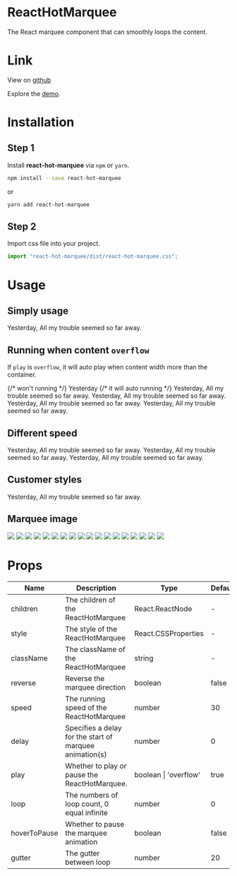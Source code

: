 

<Meta title="doc" component={ReactHotMarquee} viewport="docs" />

# ReactHotMarquee

<ReactHotMarquee>
  The React marquee component that can smoothly loops the content.
</ReactHotMarquee>

# Link

View on [github](https://github.com/pomelo-chuan/react-hot-marquee)

Explore the [demo](https://pomelo-chuan.github.io/react-hot-marquee/?path=/story/reacthotmarquee--simple).

# Installation

## Step 1

Install **react-hot-marquee** via `npm` or `yarn`.

```bash
npm install --save react-hot-marquee
```

or

```bash
yarn add react-hot-marquee
```

## Step 2

Import css file into your project.

```javascript
import "react-hot-marquee/dist/react-hot-marquee.css";
```

# Usage

## Simply usage

<Canvas>
  <ReactHotMarquee>
    Yesterday, All my trouble seemed so far away.
  </ReactHotMarquee>
</Canvas>

## Running when content `overflow`

If `play` is `overflow`, it will auto play when content width more than the container.

<Canvas>
  {/* won't running */}
  <ReactHotMarquee play="overflow">Yesterday</ReactHotMarquee>
  {/* it will auto running */}
  <ReactHotMarquee play="overflow">
    Yesterday, All my trouble seemed so far away. Yesterday, All my trouble
    seemed so far away. Yesterday, All my trouble seemed so far away. Yesterday,
    All my trouble seemed so far away.
  </ReactHotMarquee>
</Canvas>

## Different speed

<Canvas>
  <ReactHotMarquee speed={10}>
    Yesterday, All my trouble seemed so far away.
  </ReactHotMarquee>
  <ReactHotMarquee speed={50}>
    Yesterday, All my trouble seemed so far away.
  </ReactHotMarquee>
  <ReactHotMarquee speed={100}>
    Yesterday, All my trouble seemed so far away.
  </ReactHotMarquee>
</Canvas>

## Customer styles

<Canvas>
  <ReactHotMarquee
    style={{
      fontSize: "14px",
      backgroundColor: "#f58442",
      color: "#ffffff",
      height: "50px",
      width: "100%",
    }}
  >
    Yesterday, All my trouble seemed so far away.
  </ReactHotMarquee>
</Canvas>

## Marquee image

<Canvas>
  <ReactHotMarquee>
    <img style={{ width: "60px" }} src={require("./asserts/icon2.png")} />
    <img style={{ width: "60px" }} src={require("./asserts/icon3.png")} />
    <img style={{ width: "60px" }} src={require("./asserts/icon4.png")} />
    <img style={{ width: "60px" }} src={require("./asserts/icon5.png")} />
    <img style={{ width: "60px" }} src={require("./asserts/icon6.png")} />
    <img style={{ width: "60px" }} src={require("./asserts/icon7.png")} />
    <img style={{ width: "60px" }} src={require("./asserts/icon2.png")} />
    <img style={{ width: "60px" }} src={require("./asserts/icon3.png")} />
    <img style={{ width: "60px" }} src={require("./asserts/icon4.png")} />
    <img style={{ width: "60px" }} src={require("./asserts/icon5.png")} />
    <img style={{ width: "60px" }} src={require("./asserts/icon6.png")} />
    <img style={{ width: "60px" }} src={require("./asserts/icon7.png")} />
    <img style={{ width: "60px" }} src={require("./asserts/icon2.png")} />
    <img style={{ width: "60px" }} src={require("./asserts/icon3.png")} />
    <img style={{ width: "60px" }} src={require("./asserts/icon4.png")} />
    <img style={{ width: "60px" }} src={require("./asserts/icon5.png")} />
    <img style={{ width: "60px" }} src={require("./asserts/icon6.png")} />
    <img style={{ width: "60px" }} src={require("./asserts/icon7.png")} />
  </ReactHotMarquee>
</Canvas>

# Props

| Name         | Description                                             | Type                  | Default |
| ------------ | ------------------------------------------------------- | --------------------- | ------- |
| children     | The children of the ReactHotMarquee                     | React.ReactNode       | -       |
| style        | The style of the ReactHotMarquee                        | React.CSSProperties   | -       |
| className    | The className of the ReactHotMarquee                    | string                | -       |
| reverse      | Reverse the marquee direction                           | boolean               | false   |
| speed        | The running speed of the ReactHotMarquee                | number                | 30      |
| delay        | Specifies a delay for the start of marquee animation(s) | number                | 0       |
| play         | Whether to play or pause the ReactHotMarquee.           | boolean \| 'overflow' | true    |
| loop         | The numbers of loop count, 0 equal infinite             | number                | 0       |
| hoverToPause | Whether to pause the marquee animation                  | boolean               | false   |
| gutter       | The gutter between loop                                 | number                | 20      |
